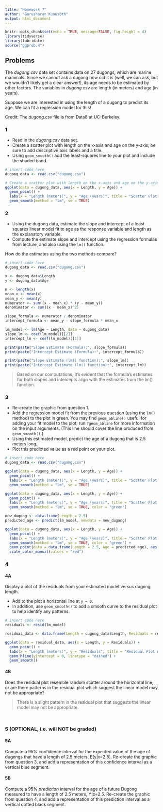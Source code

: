 ---
title: "Homework 7"
author: "Gurusharan Kunusoth"
output: html_document
---

```{r setup, include=FALSE}
knitr::opts_chunk$set(echo = TRUE, message=FALSE, fig.height = 4)
library(tidyverse)
library(lubridate)
source("ggprob.R")
```


## Problems

The *dugong.csv* data set contains data on 27 dugongs, which are marine mammals.  Since we cannot ask a dugong how old it is (well, we can ask, but we wouldn't likely get a clear answer!), its age needs to be estimated by other factors.  The variables in *dugong.csv* are length (in meters) and age (in years).

Suppose we are interested in using the length of a dugong to predict its age.  We can fit a regression model for this!

Credit:  The *dugong.csv* file is from Data8 at UC-Berkeley.


### 1

- Read in the *dugong.csv* data set.
-  Create a scatter plot with length on the x-axis and age on the y-axis; be sure to add descriptive axis labels and a title.
-  Using `geom_smooth()` add the least-squares line to your plot and include the shaded band.

```{r}
# insert code here
dugong_data <- read.csv("dugong.csv")

# Create a scatter plot with length on the x-axis and age on the y-axis
ggplot(data = dugong_data, aes(x = Length, y = Age)) +
  geom_point() +
  labs(x = "Length (meters)", y = "Age (years)", title = "Scatter Plot of Dugong Length vs. Age") +
  geom_smooth(method = "lm", se = TRUE)
```



### 2

- Using the dugong data, estimate the slope and intercept of a least squares linear model fit to age as the response variable and length as the explanatory variable.
- Compute the estimate slope and intercept using the regression formulas from lecture, and also using the `lm()` function.

How do the estimates using the two methods compare?

```{r}
# insert code here
dugong_data <- read.csv("dugong.csv")

x <- dugong_data$Length
y <- dugong_data$Age

n <- length(x)
mean_x <- mean(x)
mean_y <- mean(y)
numerator <- sum((x - mean_x) * (y - mean_y))
denominator <- sum((x - mean_x)^2)

slope_formula <- numerator / denominator
intercept_formula <- mean_y - slope_formula * mean_x

lm_model <- lm(Age ~ Length, data = dugong_data)
slope_lm <- coef(lm_model)[[2]]
intercept_lm <- coef(lm_model)[[1]]

print(paste("Slope Estimate (Formula):", slope_formula))
print(paste("Intercept Estimate (Formula):", intercept_formula))

print(paste("Slope Estimate (lm() function):", slope_lm))
print(paste("Intercept Estimate (lm() function):", intercept_lm))
```

> Based on our computations, it's evident that the formula's estimates for both slopes and intercepts align with the estimates from the lm() function.



### 3

- Re-create the graphic from question 1.
- Add the regression model fit from the previous question (using the `lm()` method) to the plot in green. You may find `geom_abline()` useful for adding your fit model to the plot; run `?geom_abline` for more information on the input arguments.  (This line should cover the line produced from `geom_smooth()`.)
- Using this estimated model, predict the age of a dugong that is 2.5 meters long.
-  Plot this predicted value as a red point on your plot.

```{r}
# insert code here
dugong_data <- read.csv("dugong.csv")

ggplot(data = dugong_data, aes(x = Length, y = Age)) +
  geom_point() +
  labs(x = "Length (meters)", y = "Age (years)", title = "Scatter Plot of Dugong Length vs. Age") +
  geom_smooth(method = "lm", se = TRUE)

ggplot(data = dugong_data, aes(x = Length, y = Age)) +
  geom_point() +
  labs(x = "Length (meters)", y = "Age (years)", title = "Scatter Plot of Dugong Length vs. Age") +
  geom_smooth(method = "lm", se = TRUE, color = "green")

new_dugong <- data.frame(Length = 2.5)
predicted_age <- predict(lm_model, newdata = new_dugong)

ggplot(data = dugong_data, aes(x = Length, y = Age)) +
  geom_point() +
  labs(x = "Length (meters)", y = "Age (years)", title = "Scatter Plot of Dugong Length vs. Age") +
  geom_smooth(method = "lm", se = TRUE, color = "green") +
  geom_point(data = data.frame(Length = 2.5, Age = predicted_age), aes(color = "Predicted Age"), size = 3) +
  scale_color_manual(values = "red")
```



### 4

#### 4A

Display a plot of the residuals from your estimated model versus dugong length.

- Add to the plot a horizontal line at `y = 0`.
- In addition, use `geom_smooth()` to add a smooth curve to the residual plot to help identify any patterns.

```{r}
# insert code here
residuals <- resid(lm_model)

residual_data <- data.frame(Length = dugong_data$Length, Residuals = residuals)

ggplot(data = residual_data, aes(x = Length, y = Residuals)) +
  geom_point() +
  labs(x = "Length (meters)", y = "Residuals", title = "Residual Plot of Dugong Length vs. Residuals") +
  geom_hline(yintercept = 0, linetype = "dashed") +
  geom_smooth()
```


#### 4B

Does the residual plot resemble random scatter around the horizontal line, or are there patterns in the residual plot which suggest the linear model may not be appropriate?

> There is a slight pattern in the residual plot that suggests the linear model may not be appropriate.



<br/>

### 5 (OPTIONAL, i.e. will NOT be graded)

#### 5A

Compute a 95% confidence interval for the expected value of the age of dugongs that have a length of 2.5 meters, E(y|x=2.5).  Re-create the graphic from question 3, and add a representation of this confidence interval as a vertical blue segment.


#### 5B

Compute a 95% *prediction* interval for the age of a future Dugong measured to have a length of 2.5 meters, Y|x=2.5.  Re-create the graphic from question 4, and add a representation of this prediction interval as a vertical dotted black segment.

